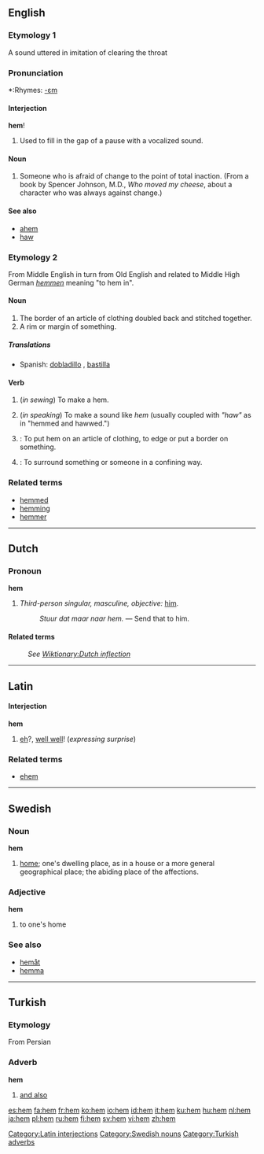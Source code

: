 ==English==

===Etymology 1===
A sound uttered in imitation of clearing the throat

===Pronunciation===
*:Rhymes: [[Rhymes:English:-ɛm|-ɛm]]

====Interjection====
'''hem'''!
# Used to fill in the gap of a pause with a vocalized sound.

====Noun====
{{en-noun}}
# Someone who is afraid of change to the point of total inaction.  (From a book by Spencer Johnson, M.D., ''Who moved my cheese'', about a character who was always against change.)

====See also====
*[[ahem]]
*[[haw]]

===Etymology 2===
From Middle English in turn from Old English and related to Middle High German ''[[hemmen]]'' meaning "to hem in".

====Noun====
{{en-noun}}

# The border of an article of clothing doubled back and stitched together.
# A rim or margin of something.

=====Translations=====
*Spanish: [[dobladillo]] {{m}}, [[bastilla]] {{f}}

====Verb====
{{en-verb|hem|m|ing}}

# {{intransitive}} (''in sewing'') To make a hem.
# {{intransitive}} (''in speaking'') To make a sound like ''hem'' (usually coupled with ''"haw"'' as in "hemmed and hawwed.")
# {{transitive}}: To put hem on an article of clothing, to edge or put a border on something.
# {{transitive}}: To surround something or someone in a confining way.

===Related terms===
*[[hemmed]]
*[[hemming]]
*[[hemmer]] 

----

==Dutch==
===Pronoun===
'''hem'''

# {{personal|lang=Dutch}} ''Third-person singular, masculine, objective:'' [[him]].
#: ''Stuur dat maar naar hem.'' &mdash; Send that to him.

====Related terms====
: ''See [[Wiktionary:Dutch inflection#Pronouns|Wiktionary:Dutch inflection]]''

----

==Latin==

====Interjection====
'''hem'''
# [[eh]]?, [[well well]]! (''expressing surprise'')

===Related terms===
*[[ehem]]

[[Category:Latin interjections]]

----

==Swedish==
===Noun===
'''hem'''

#[[home]]; one's dwelling place, as in a house or a more general geographical place; the abiding place of the affections.

===Adjective===
'''hem'''

#to one's home

===See also===
*[[hemåt]]
*[[hemma]]

[[Category:Swedish nouns]]

----

==Turkish==
===Etymology===
From Persian
===Adverb===
'''hem'''

# [[and also]]

[[Category:Turkish adverbs]]

[[es:hem]]
[[fa:hem]]
[[fr:hem]]
[[ko:hem]]
[[io:hem]]
[[id:hem]]
[[it:hem]]
[[ku:hem]]
[[hu:hem]]
[[nl:hem]]
[[ja:hem]]
[[pl:hem]]
[[ru:hem]]
[[fi:hem]]
[[sv:hem]]
[[vi:hem]]
[[zh:hem]]